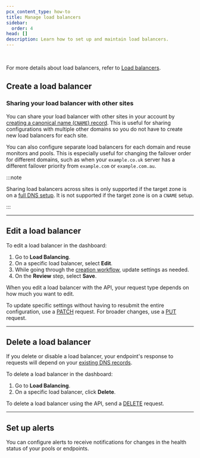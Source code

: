 ```yaml
---
pcx_content_type: how-to
title: Manage load balancers
sidebar:
  order: 4
head: []
description: Learn how to set up and maintain load balancers.
---
```



<Render file="load-balancer-definition" /> <br />

For more details about load balancers, refer to [Load balancers](/load-balancing/load-balancers/).

## Create a load balancer

<Tabs syncKey="dashPlusAPI"> <TabItem label="Dashboard">

<Render file="load-balancer-create" />

</TabItem> <TabItem label="API">

<Render file="load-balancer-create-api" />

</TabItem> </Tabs>

### Sharing your load balancer with other sites

You can share your load balancer with other sites in your account by [creating a canonical name (`CNAME`) record](/dns/manage-dns-records/how-to/create-dns-records/). This is useful for sharing configurations with multiple other domains so you do not have to create new load balancers for each site.

You can also configure separate load balancers for each domain and reuse monitors and pools. This is especially useful for changing the failover order for different domains, such as when your `example.co.uk` server has a different failover priority from `example.com` or `example.com.au`.

:::note

Sharing load balancers across sites is only supported if the target zone is on a [full DNS setup](/dns/zone-setups/full-setup/). It is not supported if the target zone is on a `CNAME` setup.

:::

---

## Edit a load balancer

<Tabs syncKey="dashPlusAPI"> <TabItem label="Dashboard">

To edit a load balancer in the dashboard:

1. Go to **Load Balancing**.
2. On a specific load balancer, select **Edit**.
3. While going through the [creation workflow](#create-a-load-balancer), update settings as needed.
4. On the **Review** step, select **Save**.

</TabItem> <TabItem label="API">

When you edit a load balancer with the API, your request type depends on how much you want to edit.

To update specific settings without having to resubmit the entire configuration, use a [PATCH](/api/resources/load_balancers/methods/edit/) request. For broader changes, use a [PUT](/api/resources/load_balancers/methods/update/) request.

</TabItem> </Tabs>

---

## Delete a load balancer

If you delete or disable a load balancer, your endpoint's response to requests will depend on your [existing DNS records](/load-balancing/load-balancers/dns-records/#disabling-a-load-balancer).

<Tabs syncKey="dashPlusAPI"> <TabItem label="Dashboard">

To delete a load balancer in the dashboard:

1. Go to **Load Balancing**.
2. On a specific load balancer, click **Delete**.

</TabItem> <TabItem label="API">

To delete a load balancer using the API, send a [DELETE](/api/resources/load_balancers/methods/delete/) request.

</TabItem> </Tabs>

---

## Set up alerts

You can configure alerts to receive notifications for changes in the health status of your pools or endpoints.

<AvailableNotifications
	product="Load Balancing"
	notificationFilter="Load Balancing Health Alert"
/>

<Render file="get-started" product="notifications" />
